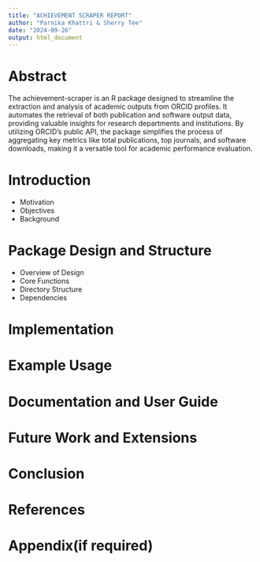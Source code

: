```yaml
---
title: "ACHIEVEMENT SCRAPER REPORT"
author: "Parnika Khattri & Sherry Tee"
date: "2024-09-26"
output: html_document
---
```


# Abstract

The achievement-scraper is an R package designed to streamline the extraction and analysis of academic outputs from ORCID profiles. It automates the retrieval of both publication and software output data, providing valuable insights for research departments and institutions. By utilizing ORCID's public API, the package simplifies the process of aggregating key metrics like total publications, top journals, and software downloads, making it a versatile tool for academic performance evaluation.

# Introduction
- Motivation
- Objectives
- Background

# Package Design and Structure
- Overview of Design
- Core Functions
- Directory Structure
- Dependencies

# Implementation
# Example Usage
# Documentation and User Guide
# Future Work and Extensions 
# Conclusion 
# References
# Appendix(if required)
